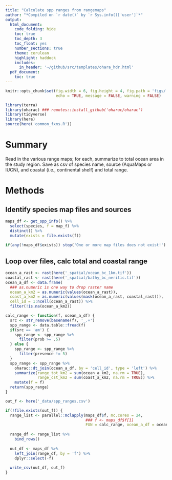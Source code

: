 ```yaml
---
title: "Calculate spp ranges from rangemaps"
author: "*Compiled on `r date()` by `r Sys.info()['user']`*"
output: 
  html_document:
    code_folding: hide
    toc: true
    toc_depth: 3
    toc_float: yes
    number_sections: true
    theme: cerulean
    highlight: haddock
    includes: 
      in_header: '~/github/src/templates/ohara_hdr.html'
  pdf_document:
    toc: true
---
```


``` r

knitr::opts_chunk$set(fig.width = 6, fig.height = 4, fig.path = 'figs/',
                      echo = TRUE, message = FALSE, warning = FALSE)

library(terra)
library(oharac) ### remotes::install_github('oharac/oharac')
library(tidyverse)
library(here)
source(here('common_fxns.R'))

```

# Summary

Read in the various range maps; for each, summarize to total ocean area in the study region.  Save as csv of species name, source (AquaMaps or IUCN), and coastal (i.e., continental shelf) and total range.

# Methods

## Identify species map files and sources

```r
maps_df <- get_spp_info() %>%
  select(species, f = map_f) %>%
  distinct() %>%
  mutate(exists = file.exists(f))
  
if(any(!maps_df$exists)) stop('One or more map files does not exist!')
```

## Loop over files, calc total and coastal range

```r
ocean_a_rast <- rast(here('_spatial/ocean_bc_1km.tif'))
coastal_rast <- rast(here('_spatial/bathy_bc_neritic.tif')) 
ocean_a_df <- data.frame(
  ### as.numeric is one way to drop raster name
  ocean_a_km2 = as.numeric(values(ocean_a_rast)),
  coast_a_km2 = as.numeric(values(mask(ocean_a_rast, coastal_rast))),
  cell_id = 1:ncell(ocean_a_rast)) %>%
  filter(!is.na(ocean_a_km2))

calc_range <- function(f, ocean_a_df) {
  src <- str_remove(basename(f), '_.+')
  spp_range <- data.table::fread(f)
  if(src == 'am') {
    spp_range <- spp_range %>%
      filter(prob >= .5)
  } else {
    spp_range <- spp_range %>%
      filter(presence != 5)
  }
  spp_range <- spp_range %>%
    oharac::dt_join(ocean_a_df, by = 'cell_id', type = 'left') %>%
    summarize(range_tot_km2 = sum(ocean_a_km2, na.rm = TRUE),
              range_cst_km2 = sum(coast_a_km2, na.rm = TRUE)) %>%
    mutate(f = f)
  return(spp_range)
}
```

```r
out_f <- here('_data/spp_ranges.csv')

if(!file.exists(out_f)) {
  range_list <- parallel::mclapply(maps_df$f, mc.cores = 24,
                                   ### f <- maps_df$f[1]
                                   FUN = calc_range, ocean_a_df = ocean_a_df)
  
  range_df <- range_list %>%
    bind_rows()
  
  out_df <- maps_df %>%
    left_join(range_df, by = 'f') %>%
    dplyr::select(-f)
  
  write_csv(out_df, out_f)
}
```

